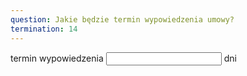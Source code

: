 ```yaml
---
question: Jakie będzie termin wypowiedzenia umowy?
termination: 14
---
```

termin wypowiedzenia <input type="number" name="termination" value={frontmatter.termination} required min="1" /> dni
